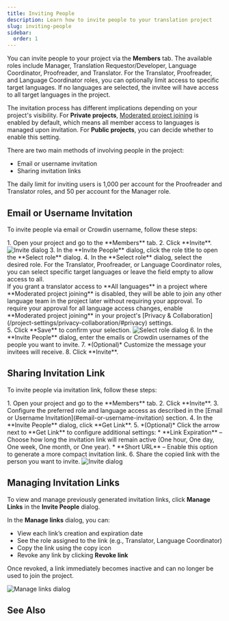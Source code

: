 ```yaml
---
title: Inviting People
description: Learn how to invite people to your translation project
slug: inviting-people
sidebar:
  order: 1
---
```



You can invite people to your project via the **Members** tab. The available roles include Manager, Translation Requestor/Developer, Language Coordinator, Proofreader, and Translator. For the Translator, Proofreader, and Language Coordinator roles, you can optionally limit access to specific target languages. If no languages are selected, the invitee will have access to all target languages in the project.

The invitation process has different implications depending on your project's visibility. For **Private projects**, [Moderated project joining](/project-settings/privacy-collaboration/#privacy) is enabled by default, which means all member access to languages is managed upon invitation. For **Public projects**, you can decide whether to enable this setting.

<LinkCard
  title="Roles"
  description="Learn more about the roles and permissions in Crowdin."
  href="/roles/"
/>

There are two main methods of involving people in the project:

* Email or username invitation
* Sharing invitation links

<Aside type="caution" title="Limitations">
  The daily limit for inviting users is 1,000 per account for the Proofreader and Translator roles, and 50 per account for the Manager role.
</Aside>

## Email or Username Invitation

To invite people via email or Crowdin username, follow these steps:

<Steps>
  1. Open your project and go to the **Members** tab.
  2. Click **Invite**. <Image src={inviteDialogEmail} alt="Invite dialog" class="width-lg crowdin-modal" />
  3. In the **Invite People** dialog, click the role title to open the **Select role** dialog.
  4. In the **Select role** dialog, select the desired role. For the Translator, Proofreader, or Language Coordinator roles, you can select specific target languages or leave the field empty to allow access to all.
     <Aside title="Managing Language Access">
       If you grant a translator access to **All languages** in a project where **Moderated project joining** is disabled, they will be able to join any other language team in the project later without requiring your approval. To require your approval for all language access changes, enable **Moderated project joining** in your project's [Privacy & Collaboration](/project-settings/privacy-collaboration/#privacy) settings.
     </Aside>
  5. Click **Save** to confirm your selection. <Image src={selectRoleDialog} alt="Select role dialog" class="width-lg crowdin-modal" />
  6. In the **Invite People** dialog, enter the emails or Crowdin usernames of the people you want to invite.
  7. *(Optional)* Customize the message your invitees will receive.
  8. Click **Invite**.
</Steps>

## Sharing Invitation Link

To invite people via invitation link, follow these steps:

<Steps>
  1. Open your project and go to the **Members** tab.
  2. Click **Invite**.
  3. Configure the preferred role and language access as described in the [Email or Username Invitation](#email-or-username-invitation) section.
  4. In the **Invite People** dialog, click **Get Link**.
  5. *(Optional)* Click the arrow next to **Get Link** to configure additional settings:
     * **Link Expiration** &ndash; Choose how long the invitation link will remain active (One hour, One day, One week, One month, or One year).
     * **Short URL** &ndash; Enable this option to generate a more compact invitation link.
  6. Share the copied link with the person you want to invite. <Image src={inviteDialog} alt="Invite dialog" class="width-lg crowdin-modal" />
</Steps>

## Managing Invitation Links

To view and manage previously generated invitation links, click **Manage Links** in the **Invite People** dialog.

In the **Manage links** dialog, you can:

* View each link’s creation and expiration date
* See the role assigned to the link (e.g., Translator, Language Coordinator)
* Copy the link using the <Icon name="mdi:link" class="inline-icon" />copy icon
* Revoke any link by clicking **Revoke link**

Once revoked, a link immediately becomes inactive and can no longer be used to join the project.

<Image src={manageLinksDialog} alt="Manage links dialog" class="width-lg crowdin-modal" />

## See Also

<CardGrid>
  <LinkCard
    title="Project Members"
    description="Manage project members and their roles in your project."
    href="/project-members/"
  />
  <LinkCard
    title="Manager Permissions"
    description="Learn about the manager role and how to assign managers to resources."
    href="/manager-permissions/"
  />
</CardGrid>

